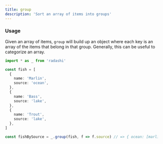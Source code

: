 ```yaml
---
title: group
description: 'Sort an array of items into groups'
---
```


### Usage

Given an array of items, `group` will build up an object where each key is an array of the items that belong in that group. Generally, this can be useful to categorize an array.

```ts
import * as _ from 'radashi'

const fish = [
  {
    name: 'Marlin',
    source: 'ocean',
  },
  {
    name: 'Bass',
    source: 'lake',
  },
  {
    name: 'Trout',
    source: 'lake',
  },
]

const fishBySource = _.group(fish, f => f.source) // => { ocean: [marlin], lake: [bass, trout] }
```
